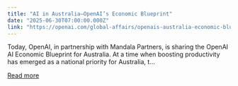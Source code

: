 ```yaml
---
title: "AI in Australia—OpenAI’s Economic Blueprint"
date: "2025-06-30T07:00:00.000Z"
link: "https://openai.com/global-affairs/openais-australia-economic-blueprint"
---
```


Today, OpenAI, in partnership with Mandala Partners, is sharing the OpenAI AI Economic Blueprint for Australia. At a time when boosting productivity has emerged as a national priority for Australia, t...

[Read more](https://openai.com/global-affairs/openais-australia-economic-blueprint)

